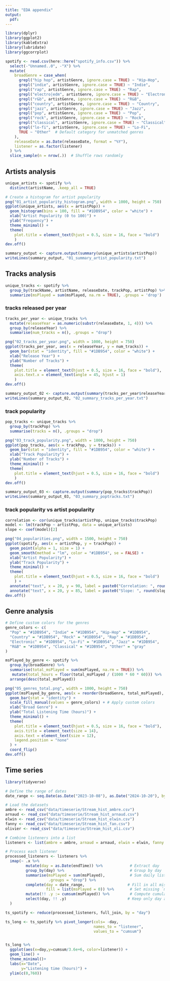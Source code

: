 ```yaml
---
title: "EDA appendix"
output: 
  pdf:
---
```


```r
library(dplyr)
library(ggplot2)
library(kableExtra)
library(lubridate)
library(ggcorrplot)
```

```r
spotify <- read.csv(here::here("spotify_info.csv")) %>%
  select(-"Unnamed..0", -"X") %>%
  mutate(
    broadGenre = case_when(
      grepl("hip hop", artistGenre, ignore.case = TRUE) ~ "Hip-Hop",
      grepl("indie", artistGenre, ignore.case = TRUE) ~ "Indie",
      grepl("rap", artistGenre, ignore.case = TRUE) ~ "Rap",
      grepl("electro|edm", artistGenre, ignore.case = TRUE) ~ "Electronic",
      grepl("r&b", artistGenre, ignore.case = TRUE) ~ "R&B",
      grepl("country", artistGenre, ignore.case = TRUE) ~ "Country",
      grepl("jazz", artistGenre, ignore.case = TRUE) ~ "Jazz",
      grepl("pop", artistGenre, ignore.case = TRUE) ~ "Pop",
      grepl("rock", artistGenre, ignore.case = TRUE) ~ "Rock",
      grepl("classical", artistGenre, ignore.case = TRUE) ~ "Classical",
      grepl("lo-fi", artistGenre, ignore.case = TRUE) ~ "Lo-Fi",
      TRUE ~ "Other"  # Default category for unmatched genres
    ),
    releaseDate = as.Date(releaseDate, format = "%Y"),
    listener = as.factor(listener)
  ) %>%
  slice_sample(n = nrow(.))  # Shuffle rows randomly
```

## Artists analysis

```r
unique_artists <- spotify %>%
  distinct(artistName, .keep_all = TRUE)
```

```r
# Create a histogram for artist popularity
png("01_artist_popularity_histogram.png", width = 1000, height = 750)
ggplot(unique_artists, aes(x = artistPop)) +
  geom_histogram(bins = 100, fill = "#1DB954", color = "white") +
  xlab("Artist Popularity (0 to 100)") +
  ylab("Frequency") +
  theme_minimal() +
  theme(
    plot.title = element_text(hjust = 0.5, size = 16, face = "bold")
    )
dev.off()
```

```r
summary_output <- capture.output(summary(unique_artists$artistPop))
writeLines(summary_output, "01_summary_artist_popularity.txt")
```

## Tracks analysis

```r
unique_tracks <- spotify %>%
  group_by(trackName, artistName, releaseDate, trackPop, artistPop) %>%
  summarize(msPlayed = sum(msPlayed, na.rm = TRUE), .groups = 'drop') 
```

### tracks released per year

```r
tracks_per_year <- unique_tracks %>%
  mutate(releaseYear = as.numeric(substr(releaseDate, 1, 4))) %>%
  group_by(releaseYear) %>%
  summarise(num_tracks = n(), .groups = "drop")

png("02_tracks_per_year.png", width = 1000, height = 750)
ggplot(tracks_per_year, aes(x = releaseYear, y = num_tracks)) +
  geom_bar(stat = "identity", fill = "#1DB954", color = "white") +
  xlab("Release Year") +
  ylab("Number of Tracks") +
  theme(
    plot.title = element_text(hjust = 0.5, size = 16, face = "bold"),
    axis.text.x = element_text(angle = 45, hjust = 1)
    )
dev.off()
```

```r
summary_output_02 <- capture.output(summary(tracks_per_year$releaseYear))
writeLines(summary_output_02, "02_summary_tracks_per_year.txt")
```

### track popularity

```r
pop_tracks <- unique_tracks %>%
  group_by(trackPop) %>%
  summarise(tracks = n(), .groups = "drop")

png("03_track_popularity.png", width = 1000, height = 750)
ggplot(pop_tracks, aes(x = trackPop, y = tracks)) +
  geom_bar(stat = "identity", fill = "#1DB954", color = "white") +
  xlab("Track Popularity") +
  ylab("Number of Tracks") +
  theme_minimal() +
  theme(
    plot.title = element_text(hjust = 0.5, size = 16, face = "bold")
    )
dev.off()
```

```r
summary_output_03 <- capture.output(summary(pop_tracks$trackPop))
writeLines(summary_output_03, "03_summary_poptracks.txt")
```

### track popularity vs artist popularity

```r
correlation <- cor(unique_tracks$artistPop, unique_tracks$trackPop)
model <- lm(trackPop ~ artistPop, data = unique_artists)
slope <- coef(model)[2]

png("04_popularities.png", width = 1500, height = 750)
ggplot(spotify, aes(x = artistPop, y = trackPop)) +
  geom_point(alpha = 1, size = 1) +
  geom_smooth(method = "lm", color = "#1DB954", se = FALSE) +
  xlab("Artist Popularity") +
  ylab("Track Popularity") +
  theme_minimal() +
  theme(
    plot.title = element_text(hjust = 0.5, size = 16, face = "bold")
    ) +
  annotate("text", x = 20, y = 90, label = paste0("Correlation: ", round(correlation, 2)), size = 10, color = "black") +  # Add correlation
  annotate("text", x = 20, y = 85, label = paste0("Slope: ", round(slope, 2)), size = 10, color = "black")  # Add slope
dev.off()
```

## Genre analysis

```r
# Define custom colors for the genres
genre_colors <- c(
  "Pop" = "#1DB954", "Indie" = "#1DB954", "Hip-Hop" = "#1DB954", 
  "Country" = "#1DB954", "Rock" = "#1DB954", "Rap" = "#1DB954", 
  "Electronic" = "#1DB954", "Lo-Fi" = "#1DB954", "Jazz" = "#1DB954", 
  "R&B" = "#1DB954", "Classical" = "#1DB954", "Other" = "gray"
)

msPlayed_by_genre <- spotify %>%
  group_by(broadGenre) %>%
  summarise(total_msPlayed = sum(msPlayed, na.rm = TRUE)) %>%
   mutate(total_hours = floor(total_msPlayed / (1000 * 60 * 60))) %>%
  arrange(desc(total_msPlayed))

png("05_genres_total.png", width = 1000, height = 750)
ggplot(msPlayed_by_genre, aes(x = reorder(broadGenre, total_msPlayed), y = total_hours, fill = broadGenre)) + 
  geom_bar(stat = "identity") + 
  scale_fill_manual(values = genre_colors) + # Apply custom colors
  xlab("Broad Genre") + 
  ylab("Total Listening Time (hours)") + 
  theme_minimal() + 
  theme(
    plot.title = element_text(hjust = 0.5, size = 16, face = "bold"),
    axis.title = element_text(size = 14),
    axis.text = element_text(size = 12),
    legend.position = "none"
  ) +
  coord_flip() 
dev.off()
```

## Time series

```r
library(tidyverse)

# Define the range of dates
date_range <- seq.Date(as.Date("2023-10-08"), as.Date("2024-10-20"), by = "day")

# Load the datasets
ambre <- read_csv("data/timeserie/Stream_hist_ambre.csv")
arnaud <- read_csv("data/timeserie/Stream_hist_arnaud.csv")
elwin <- read_csv("data/timeserie/Stream_hist_elwin.csv")
fanny <- read_csv("data/timeserie/Stream_hist_fan.csv")
olivier <- read_csv("data/timeserie/Stream_hist_oli.csv")

# Combine listeners into a list
listeners <- list(ambre = ambre, arnaud = arnaud, elwin = elwin, fanny = fanny, olivier = olivier)

# Process each listener
processed_listeners <- listeners %>%
  imap(~ .x %>%
         mutate(day = as.Date(endTime)) %>%            # Extract day
         group_by(day) %>%                             # Group by day
         summarise(msPlayed = sum(msPlayed),           # Sum daily listening time
                   .groups = "drop") %>%
         complete(day = date_range,                   # Fill in all missing days
                  fill = list(msPlayed = 0)) %>%       # Set missing `msPlayed` to 0
         mutate(!! .y := cumsum(msPlayed)) %>%         # Compute cumulative sum
         select(day, !! .y)                           # Keep only day and cumulative sum
  )

ts_spotify <- reduce(processed_listeners, full_join, by = "day") 

ts_long <- ts_spotify %>% pivot_longer(cols= -day,
                                       names_to = "listener",
                                       values_to = "cumsum")


ts_long %>%
  ggplot(aes(x=day,y=cumsum/3.6e+6, color=listener)) +
  geom_line() +
  theme_minimal()+
  labs(x="Date",
       y="Listening time (hours)") +
  ylim(c(0,760))

```
